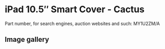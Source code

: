 
# iPad 10.5″ Smart Cover - Cactus

Part number, for search engines, auction websites and such: MY1U2ZM/A

## Image gallery

<div style={{ width: "768px" }}>
  <GalleryComponent
    images={[
      {
        original: "/everysource/MY1U2.png",
        thumbnail: "/everypreview/MY1U2.png",
      },
      {
        original: "/everysource/MY1U2_AV1_GOLD.png",
        thumbnail: "/everypreview/MY1U2_AV1_GOLD.png",
      },
      {
        original: "/everysource/MY1U2_AV1_SILVER.png",
        thumbnail: "/everypreview/MY1U2_AV1_SILVER.png",
      },
      {
        original: "/everysource/MY1U2_AV1_SPACE_GRAY.png",
        thumbnail: "/everypreview/MY1U2_AV1_SPACE_GRAY.png",
      },
      {
        original: "/everysource/MY1U2_AV2.png",
        thumbnail: "/everypreview/MY1U2_AV2.png",
      },
      {
        original: "/everysource/MY1U2_AV3.png",
        thumbnail: "/everypreview/MY1U2_AV3.png",
      }
    ]}
  />
</div>